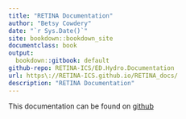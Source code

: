 ```yaml
--- 
title: "RETINA Documentation"
author: "Betsy Cowdery"
date: "`r Sys.Date()`"
site: bookdown::bookdown_site
documentclass: book
output:
  bookdown::gitbook: default
github-repo: RETINA-ICS/ED.Hydro.Documentation
url: https\://RETINA-ICS.github.io/RETINA_docs/
description: "RETINA Documentation"
---
```


This documentation can be found on [github](https://github.com/RETINA-ICS/RETINA_docs.github.io)

